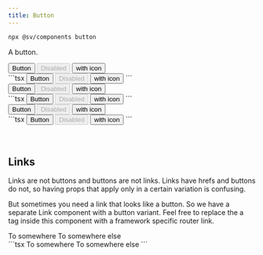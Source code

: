 ```yaml
---
title: Button
---
```



```bash
npx @sv/components button
```

A button.

<Example title="Example">
  <div slot="preview" class="flex gap-10">
    <Button>Button</Button>
    <Button disabled>Disabled</Button>
    <Button>
      <Icon /><span>with icon</span>
    </Button>
  </div>
  <div slot="code">
    ```tsx
    <Button>Button</Button>
    <Button disabled>Disabled</Button>
    <Button>
      <Icon /><span>with icon</span>
    </Button>
    ```
  </div>
</Example>

<Example title="Outline">
  <div slot="preview" class="flex gap-10">
    <Button variant="outline">Button</Button>
    <Button variant="outline" disabled>Disabled</Button>
    <Button variant="outline">
      <span>with icon</span><Icon />
    </Button>
  </div>
  <div slot="code">
    ```tsx
    <Button variant="outline">Button</Button>
    <Button variant="outline" disabled>Disabled</Button>
    <Button variant="outline">
      <span>with icon</span><Icon />
    </Button>
    ```
  </div>
</Example>

<Example title="Ghost">
  <div slot="preview" class="flex gap-10">
    <Button variant="ghost">Button</Button>
    <Button variant="ghost" disabled>Disabled</Button>
    <Button variant="ghost">
      <Icon /><span>with icon</span>
    </Button>
  </div>
  <div slot="code">
    ```tsx
    <Button variant="ghost">Button</Button>
    <Button variant="ghost" disabled>Disabled</Button>
    <Button variant="ghost">
      <Icon /><span>with icon</span>
    </Button>
    ```
  </div>
</Example>

<br/>
<br/>

## Links

Links are not buttons and buttons are not links. Links have hrefs and buttons do not, so having props that apply only in a certain variation is confusing.

But sometimes you need a link that looks like a button. So we have a separate Link component with a button variant. Feel free to replace the a tag inside this component with a framework specific router link.

<Example>
  <div slot="preview" class="flex gap-10">
    <Link variant="button" href="https://google.com" target="_blank">To somewhere</Link>
    <Link variant="button-outline" href="https://bing.com" target="_blank">To somewhere else</Link>
  </div>
  <div slot="code">
    ```tsx
    <Link variant="button" href="https://google.com" target="_blank">To somewhere</Link>
    <Link variant="button-outline" href="https://bing.com" target="_blank">To somewhere else</Link>
    ```
  </div>
</Example>
